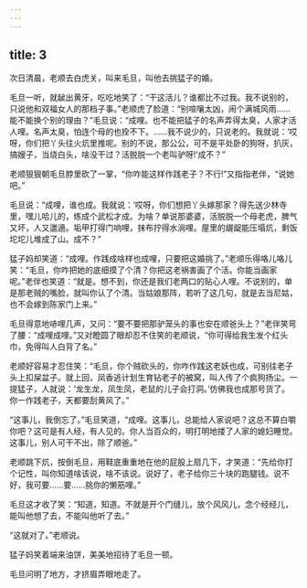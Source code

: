 ```yaml
---
---
---
```

title: 3
---



次日清晨，老顺去白虎关，叫来毛旦，叫他去挑猛子的婚。

毛旦一听，就龇出黄牙，吃吃地笑了：“干这活儿？谁都比不过我。我不说别的，只说他和双福女人的那档子事。”老顺虎了脸道：“别喧嚷太凶，闹个满城风雨……能不能换个别的理由？”毛旦说：“成哩。也不能把猛子的名声弄得太臭，人家才活人哩。名声太臭，怕连个母的也拴不下。……我不说少的，只说老的。我就说：‘哎呀，你们把丫头往火炕里推呢。别的不说，那公公，可不是平处卧的狗呀，扒灰，搞嫂子，当烧白头，啥没干过？活脱脱一个老叫驴呀!’成不？”

老顺狠狠朝毛旦脖里砍了一掌，“你咋能这样作践老子？不行!”又指指老伴，“说她吧。”

毛旦说：“成哩，谁也成。我就说：‘哎呀，你们想把丫头嫁那家？得先送少林寺里，嘿儿哈儿的，练成个武松才成。为啥？单说那婆婆，活脱脱一个母老虎，脾气又坏，人又邋遢。垢甲打得门响哩，抹布拧得水淌哩。屋里的龌龊能压塌炕，剩饭坨坨儿堆成了山。成不？”

猛子妈却笑道：“成哩。作践成啥样也成哩，只要把这婚挑了。”老顺乐得咯儿咯儿笑：“毛旦，你咋把她的底细摸了个清？你把这老祸害画了个活。你能当画家呢。”老伴也笑道：“就是。想不到，你还是我们老两口的贴心人哩。不说别的，单是那老贼的嘴脸，就叫你认了个清。当姑娘那阵，若听了这几句，就是去当尼姑，也不会嫁到陈家门上来。”

毛旦得意地哧哩几声，又问：“要不要把那驴笼头的事也安在顺爸头上？”老伴笑弯了腰：“成哩成哩。”又对瞪圆了眼却忍不住笑的老顺说，“你可得给我生发个红头巾，免得叫人白背了名。”

老顺好容易才忍住笑：“毛旦，你个贼砍头的，你咋作践这老妖也成，可别往老子头上扣屎盆子。就上回，凤香逃计划生育钻老子的被窝，叫人传了个疯狗扬尘。一提猛子，人就说：‘龙生龙，凤生凤，老鼠的儿子会打洞。’仿佛我也成那号货了。你一作践老子，天都要刮黄风了。”

“这事儿，我倒忘了。”毛旦笑道，“成哩。这事儿，总能给人家说吧？这总不算白嚼你吧？这可是有人经，有人见的。你人当百众的，明打明地搂了人家的媳妇睡觉。这事儿，别人可干不出，除了顺爸。”

老顺跳下炕，按倒毛旦，用鞋底重重地在他的屁股上扇几下，才笑道：“先给你打个记性，叫你知道啥该说，啥不该说。说好了，老子给你三十块的跑腿钱。说不好，我可要……要……挑你的懒筋哩。”

毛旦这才收了笑：“知道，知道。不就是开个门缝儿，放个风风儿，念个经经儿，能叫他想了去，不能叫他听了去。”

“这就对了。”老顺说。

猛子妈笑着端来油饼，美美地招待了毛旦一顿。

毛旦问明了地方，才挤眉弄眼地走了。